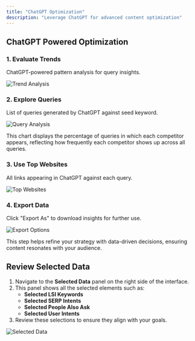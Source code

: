 ```yaml
---
title: "ChatGPT Optimization"
description: "Leverage ChatGPT for advanced content optimization"
---
```


## ChatGPT Powered Optimization

### 1. Evaluate Trends
ChatGPT-powered pattern analysis for query insights.

![Trend Analysis](/images/image29.png)

### 2. Explore Queries
List of queries generated by ChatGPT against seed keyword.

![Query Analysis](/images/image13.png)

This chart displays the percentage of queries in which each competitor appears, reflecting how frequently each competitor shows up across all queries.

### 3. Use Top Websites
All links appearing in ChatGPT against each query.

![Top Websites](/images/image8.png)

### 4. Export Data
Click "Export As" to download insights for further use.

![Export Options](/images/image12.png)

This step helps refine your strategy with data-driven decisions, ensuring content resonates with your audience. 

## Review Selected Data

1. Navigate to the **Selected Data** panel on the right side of the interface.
2. This panel shows all the selected elements such as:
   - **Selected LSI Keywords**
   - **Selected SERP Intents**
   - **Selected People Also Ask**
   - **Selected User Intents**
3. Review these selections to ensure they align with your goals.

![Selected Data](/images/image23.png)